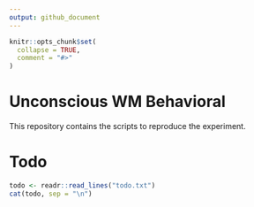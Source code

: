 ```yaml
---
output: github_document
---
```


<!-- README.md is generated from README.Rmd. Please edit that file -->

```r
knitr::opts_chunk$set(
  collapse = TRUE,
  comment = "#>"
)
```

# Unconscious WM Behavioral

This repository contains the scripts to reproduce the experiment.

# Todo

```r
todo <- readr::read_lines("todo.txt")
cat(todo, sep = "\n")
```